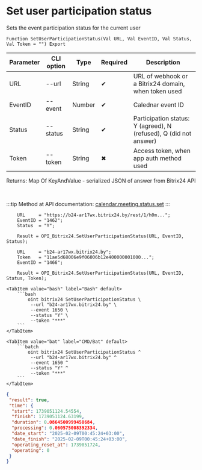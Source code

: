 ﻿---
sidebar_position: 7
description: Set user participation status and other functions to work with Bitrix24 in the Open Integration Package, a free open-source integration library for 1C:Enterprise 8, OneScript and CLI
keywords: [1C, 1С, 1С:Enterprise, 1С:Enterprise 8.3, API, Integration, Services, Exchange, OneScript, CLI, Bitrix24]
---


# Set user participation status
 Sets the event participation status for the current user



`Function SetUserParticipationStatus(Val URL, Val EventID, Val Status, Val Token = "") Export`

  | Parameter | CLI option | Type | Required | Description |
  |-|-|-|-|-|
  | URL | --url | String | &#x2714; | URL of webhook or a Bitrix24 domain, when token used |
  | EventID | --event | Number | &#x2714; | Calednar event ID |
  | Status | --status | String | &#x2714; | Participation status: Y (agreed), N (refused), Q (did not answer) |
  | Token | --token | String | &#x2716; | Access token, when app auth method used |

  
  Returns:  Map Of KeyAndValue - serialized JSON of answer from Bitrix24 API

<br/>

:::tip
Method at API documentation: [calendar.meeting.status.set](https://apidocs.bitrix24.ru/api-reference/calendar/calendar-event/calendar-meeting-status-set.html)
:::
<br/>



```bsl title="1C:Enterprise/OneScript code example"
    URL     = "https://b24-ar17wx.bitrix24.by/rest/1/h0m...";
    EventID = "1462";
    Status  = "Y";

    Result = OPI_Bitrix24.SetUserParticipationStatus(URL, EventID, Status);

    URL     = "b24-ar17wx.bitrix24.by";
    Token   = "11ae5d68006e9f06006b12e400000001000...";
    EventID = "1466";

    Result = OPI_Bitrix24.SetUserParticipationStatus(URL, EventID, Status, Token);
```
 

 <Tabs>
  
    <TabItem value="bash" label="Bash" default>
        ```bash
            oint bitrix24 SetUserParticipationStatus \
             --url "b24-ar17wx.bitrix24.by" \
             --event 1650 \
             --status "Y" \
             --token "***"
        ```
    </TabItem>
  
    <TabItem value="bat" label="CMD/Bat" default>
        ```batch
            oint bitrix24 SetUserParticipationStatus ^
             --url "b24-ar17wx.bitrix24.by" ^
             --event 1650 ^
             --status "Y" ^
             --token "***"
        ```
    </TabItem>
</Tabs>


```json title="Result"
{
 "result": true,
 "time": {
  "start": 1739051124.54554,
  "finish": 1739051124.63199,
  "duration": 0.0864500999450684,
  "processing": 0.060575008392334,
  "date_start": "2025-02-09T00:45:24+03:00",
  "date_finish": "2025-02-09T00:45:24+03:00",
  "operating_reset_at": 1739051724,
  "operating": 0
 }
}
```

